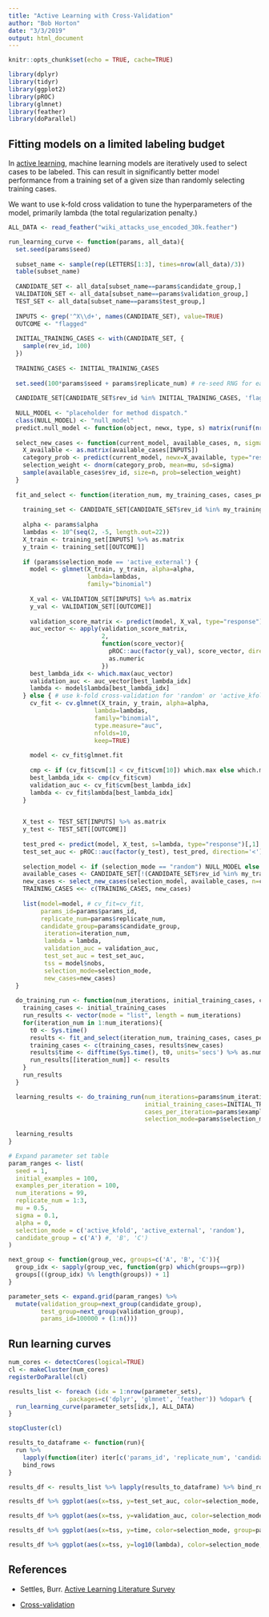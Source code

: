 ```yaml
---
title: "Active Learning with Cross-Validation"
author: "Bob Horton"
date: "3/3/2019"
output: html_document
---
```


```r
knitr::opts_chunk$set(echo = TRUE, cache=TRUE)
```

```r
library(dplyr)
library(tidyr)
library(ggplot2)
library(pROC)
library(glmnet)
library(feather)
library(doParallel)
```

## Fitting models on a limited labeling budget

In [active learning](https://en.wikipedia.org/wiki/Active_learning_(machine_learning)), machine learning models are iteratively used to select cases to be labeled. This can result in significantly better model performance from a training set of a given size than randomly selecting training cases.


We want to use k-fold cross validation to tune the hyperparameters of the model, primarily lambda (the total regularization penalty.)



```r
ALL_DATA <- read_feather("wiki_attacks_use_encoded_30k.feather")
```


```r

run_learning_curve <- function(params, all_data){
  set.seed(params$seed)
  
  subset_name <- sample(rep(LETTERS[1:3], times=nrow(all_data)/3))
  table(subset_name)
  
  CANDIDATE_SET <- all_data[subset_name==params$candidate_group,]
  VALIDATION_SET <- all_data[subset_name==params$validation_group,]
  TEST_SET <- all_data[subset_name==params$test_group,]
  
  INPUTS <- grep('^X\\d+', names(CANDIDATE_SET), value=TRUE)
  OUTCOME <- "flagged"
  
  INITIAL_TRAINING_CASES <- with(CANDIDATE_SET, {
    sample(rev_id, 100)
  })
  
  TRAINING_CASES <- INITIAL_TRAINING_CASES
  
  set.seed(100*params$seed + params$replicate_num) # re-seed RNG for each replicate
  
  CANDIDATE_SET[CANDIDATE_SET$rev_id %in% INITIAL_TRAINING_CASES, 'flagged'] %>% table
  
  NULL_MODEL <- "placeholder for method dispatch."
  class(NULL_MODEL) <- "null_model"
  predict.null_model <- function(object, newx, type, s) matrix(runif(nrow(newx)), ncol=1)
  
  select_new_cases <- function(current_model, available_cases, n, sigma=0.1, mu=0.5, s=0.1){
    X_available <- as.matrix(available_cases[INPUTS])
    category_prob <- predict(current_model, newx=X_available, type="response", s=s)[,1]
    selection_weight <- dnorm(category_prob, mean=mu, sd=sigma)
    sample(available_cases$rev_id, size=n, prob=selection_weight)
  }
  
  fit_and_select <- function(iteration_num, my_training_cases, cases_per_iteration, selection_mode){
 
    training_set <- CANDIDATE_SET[CANDIDATE_SET$rev_id %in% my_training_cases,]
    
    alpha <- params$alpha
    lambdas <- 10^(seq(2, -5, length.out=22))
    X_train <- training_set[INPUTS] %>% as.matrix
    y_train <- training_set[[OUTCOME]]
    
    if (params$selection_mode == 'active_external') {
      model <- glmnet(X_train, y_train, alpha=alpha,
                      lambda=lambdas,
                      family="binomial")
      
      X_val <- VALIDATION_SET[INPUTS] %>% as.matrix
      y_val <- VALIDATION_SET[[OUTCOME]]
    
      validation_score_matrix <- predict(model, X_val, type="response")
      auc_vector <- apply(validation_score_matrix, 
                          2, 
                          function(score_vector){
                            pROC::auc(factor(y_val), score_vector, direction='<') %>% 
                            as.numeric
                          })
      best_lambda_idx <- which.max(auc_vector)
      validation_auc <- auc_vector[best_lambda_idx]
      lambda <- model$lambda[best_lambda_idx]
    } else { # use k-fold cross-validation for 'random' or 'active_kfold'
      cv_fit <- cv.glmnet(X_train, y_train, alpha=alpha, 
                        lambda=lambdas, 
                        family="binomial", 
                        type.measure="auc",  
                        nfolds=10,
                        keep=TRUE)
      
      model <- cv_fit$glmnet.fit
      
      cmp <- if (cv_fit$cvm[1] < cv_fit$cvm[10]) which.max else which.min
      best_lambda_idx <- cmp(cv_fit$cvm)
      validation_auc <- cv_fit$cvm[best_lambda_idx]
      lambda <- cv_fit$lambda[best_lambda_idx]
    }

    
    X_test <- TEST_SET[INPUTS] %>% as.matrix
    y_test <- TEST_SET[[OUTCOME]]
    
    test_pred <- predict(model, X_test, s=lambda, type="response")[,1]
    test_set_auc <- pROC::auc(factor(y_test), test_pred, direction='<') %>% as.numeric
    
    selection_model <- if (selection_mode == "random") NULL_MODEL else model
    available_cases <- CANDIDATE_SET[!(CANDIDATE_SET$rev_id %in% my_training_cases),]
    new_cases <- select_new_cases(selection_model, available_cases, n=cases_per_iteration, sigma=params$sigma, mu=params$mu, s=lambda)
    TRAINING_CASES <<- c(TRAINING_CASES, new_cases)
    
    list(model=model, # cv_fit=cv_fit,
         params_id=params$params_id,
         replicate_num=params$replicate_num,
         candidate_group=params$candidate_group,
          iteration=iteration_num, 
          lambda = lambda,
          validation_auc = validation_auc,
          test_set_auc = test_set_auc,
          tss = model$nobs,
          selection_mode=selection_mode, 
          new_cases=new_cases)
  }
  
  do_training_run <- function(num_iterations, initial_training_cases, cases_per_iteration, selection_mode){
    training_cases <- initial_training_cases
    run_results <- vector(mode = "list", length = num_iterations)
    for(iteration_num in 1:num_iterations){
      t0 <- Sys.time()
      results <- fit_and_select(iteration_num, training_cases, cases_per_iteration, selection_mode)
      training_cases <- c(training_cases, results$new_cases)
      results$time <- difftime(Sys.time(), t0, units='secs') %>% as.numeric
      run_results[[iteration_num]] <- results
    }
    run_results
  }

  learning_results <- do_training_run(num_iterations=params$num_iterations, 
                                      initial_training_cases=INITIAL_TRAINING_CASES,
                                      cases_per_iteration=params$examples_per_iteration,
                                      selection_mode=params$selection_mode)
  
  learning_results
}


```

```r
# Expand parameter set table
param_ranges <- list(
  seed = 1,
  initial_examples = 100,
  examples_per_iteration = 100,
  num_iterations = 99,
  replicate_num = 1:3,
  mu = 0.5,
  sigma = 0.1,
  alpha = 0,
  selection_mode = c('active_kfold', 'active_external', 'random'),
  candidate_group = c('A') #, 'B', 'C')
)

next_group <- function(group_vec, groups=c('A', 'B', 'C')){
  group_idx <- sapply(group_vec, function(grp) which(groups==grp))
  groups[((group_idx) %% length(groups)) + 1]
}

parameter_sets <- expand.grid(param_ranges) %>% 
  mutate(validation_group=next_group(candidate_group),
         test_group=next_group(validation_group),
         params_id=100000 + (1:n()))

```

## Run learning curves

```r

num_cores <- detectCores(logical=TRUE)
cl <- makeCluster(num_cores)
registerDoParallel(cl)

results_list <- foreach (idx = 1:nrow(parameter_sets), 
                .packages=c('dplyr', 'glmnet', 'feather')) %dopar% {
  run_learning_curve(parameter_sets[idx,], ALL_DATA)
}

stopCluster(cl)

```

```r

results_to_dataframe <- function(run){
  run %>% 
    lapply(function(iter) iter[c('params_id', 'replicate_num', 'candidate_group', 'iteration', 'tss', 'validation_auc', 'test_set_auc', 'lambda', 'selection_mode', 'time')]) %>%
    bind_rows
}

results_df <- results_list %>% lapply(results_to_dataframe) %>% bind_rows

results_df %>% ggplot(aes(x=tss, y=test_set_auc, color=selection_mode, group=params_id)) + geom_line()

results_df %>% ggplot(aes(x=tss, y=validation_auc, color=selection_mode, group=params_id)) + geom_line()

results_df %>% ggplot(aes(x=tss, y=time, color=selection_mode, group=params_id)) + geom_line()

results_df %>% ggplot(aes(x=tss, y=log10(lambda), color=selection_mode, group=params_id)) + geom_line()
```

## References

* Settles, Burr. [Active Learning Literature Survey](http://burrsettles.com/pub/settles.activelearning.pdf)

* [Cross-validation](https://en.wikipedia.org/wiki/Cross-validation_(statistics))
